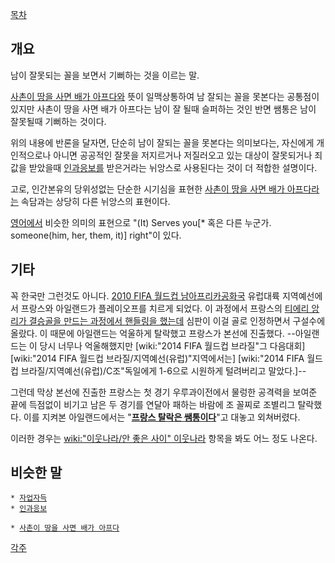 [[목차]]

== 개요 ==

남이 잘못되는 꼴을 보면서 기뻐하는 것을 이르는 말. 

[[사촌이 땅을 사면 배가 아프다]]와 뜻이 일맥상통하여 남 잘되는 꼴을 못본다는 공통점이 있지만 사촌이 땅을 사면 배가 아프다는 남이 잘 될때 슬퍼하는 것인 반면 쌤통은 남이 잘못될때 기뻐하는 것이다.

위의 내용에 반론을 달자면, 단순히 남이 잘되는 꼴을 못본다는 의미보다는, 자신에게 개인적으로나 아니면 공공적인 잘못을 저지르거나 저질러오고 있는 대상이 잘못되거나 죄값을 받았을때 [[인과응보]]를 받은거라는 뉘앙스로 사용된다는 것이 더 적합한 설명이다. 

고로, 인간본유의 당위성없는 단순한 시기심을 표현한 [[사촌이 땅을 사면 배가 아프다]]라는 속담과는 상당히 다른 뉘앙스의 표현이다.

[[영어]]에서 비슷한 의미의 표현으로 "(It) Serves you[* 혹은 다른 누군가. someone(him, her, them, it)] right"이 있다.

== 기타 ==
꼭 한국만 그런것도 아니다. [[2010 FIFA 월드컵 남아프리카공화국]] 유럽대륙 지역예선에서 프랑스와 아일랜드가 플레이오프를 치르게 되었다. 이 과정에서 프랑스의 [http://cfile222.uf.daum.net/image/18447E224B04AF6260383C 티에리 앙리가 결승골을 만드는 과정에서 핸들링을 했는데] 심판이 이걸 골로 인정하면서 구설수에 올랐다. 이 때문에 아일랜드는 억울하게 탈락했고 프랑스가 본선에 진출했다. --아일랜드는 이 당시 너무나 억울해했지만 [wiki:"2014 FIFA 월드컵 브라질"그 다음대회] [wiki:"2014 FIFA 월드컵 브라질/지역예선(유럽)"지역에서는] [wiki:"2014 FIFA 월드컵 브라질/지역예선(유럽)/C조"독일에게 1-6으로 시원하게 털려버리고 말았다.]--
 
그런데 막상 본선에 진출한 프랑스는 첫 경기 우루과이전에서 물렁한 공격력을 보여준 끝에 득점없이 비기고 남은 두 경기를 연달아 패하는 바람에 조 꼴찌로 조별리그 탈락했다. 이를 지켜본 아일랜드에서는 "'''[http://news.heraldcorp.com/view.php?ud=20100624000174&md=20100624090815_AP 프랑스 탈락은 쌤통이다]'''"고 대놓고 외쳐버렸다.

이러한 경우는 [[wiki:"이웃나라/안 좋은 사이" 이웃나라]] 항목을 봐도 어느 정도 나온다.

== 비슷한 말 ==
 * [[자업자득]]
 * [[인과응보]]

 * [[사촌이 땅을 사면 배가 아프다]]

[[각주]]
